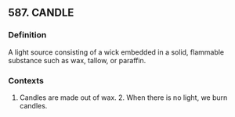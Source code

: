 ## 587. CANDLE
### Definition
A light source consisting of a wick embedded in a solid, flammable substance such as wax, tallow, or paraffin. 

### Contexts
1. Candles are made out of wax. 2. When there is no light, we burn candles.

